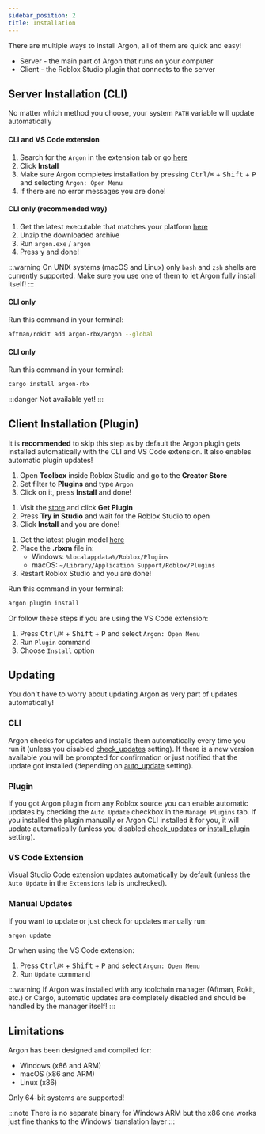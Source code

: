 ```yaml
---
sidebar_position: 2
title: Installation
---
```



There are multiple ways to install Argon, all of them are quick and easy!

- Server - the main part of Argon that runs on your computer
- Client - the Roblox Studio plugin that connects to the server

## Server Installation (CLI)

No matter which method you choose, your system `PATH` variable will update automatically

<Tabs>

<TabItem label="VS Code" value="vsc">

#### CLI and VS Code extension

1. Search for the `Argon` in the extension tab or go [here](https://marketplace.visualstudio.com/items?itemName=Dervex.argon)
2. Click **Install**
3. Make sure Argon completes installation by pressing <kbd>Ctrl</kbd>/<kbd>⌘</kbd> + <kbd>Shift</kbd> + <kbd>P</kbd> and selecting `Argon: Open Menu`
4. If there are no error messages you are done!

</TabItem>

<TabItem label="GitHub" value="github">

#### CLI only (recommended way)

1. Get the latest executable that matches your platform [here](https://github.com/argon-rbx/argon/releases/latest)
2. Unzip the downloaded archive
3. Run `argon.exe` / `argon`
4. Press <kbd>y</kbd> and done!

:::warning
On UNIX systems (macOS and Linux) only `bash` and `zsh` shells are currently supported. Make sure you use one of them to let Argon fully install itself!
:::

</TabItem>

<TabItem label="Aftman & Rokit" value="aftman-rokit">

#### CLI only

Run this command in your terminal:

```bash
aftman/rokit add argon-rbx/argon --global
```

</TabItem>

<TabItem label="Cargo" value="cargo">

#### CLI only

Run this command in your terminal:

```bash
cargo install argon-rbx
```

:::danger
Not available yet!
:::

</TabItem>

</Tabs>

## Client Installation (Plugin)

It is **recommended** to skip this step as by default the Argon plugin gets installed automatically with the CLI and VS Code extension. It also enables automatic plugin updates!

<Tabs>

<TabItem label="Roblox Studio" value="studio">

1. Open **Toolbox** inside Roblox Studio and go to the **Creator Store**
2. Set filter to **Plugins** and type `Argon`
3. Click on it, press **Install** and done!

</TabItem>

<TabItem label="Creator Hub" value="hub">

1. Visit the [store](https://create.roblox.com/store/asset/11263738833/) and click **Get Plugin**
2. Press **Try in Studio** and wait for the Roblox Studio to open
3. Click **Install** and you are done!

</TabItem>

<TabItem label="GitHub" value="github">

1. Get the latest plugin model [here](https://github.com/argon-rbx/argon-roblox/releases/latest)
2. Place the **.rbxm** file in:
   - Windows: `%localappdata%/Roblox/Plugins`
   - macOS: `~/Library/Application Support/Roblox/Plugins`
3. Restart Roblox Studio and you are done!

</TabItem>

<TabItem label="Argon" value="argon">

Run this command in your terminal:

```bash
argon plugin install
```

Or follow these steps if you are using the VS Code extension:

1. Press <kbd>Ctrl</kbd>/<kbd>⌘</kbd> + <kbd>Shift</kbd> + <kbd>P</kbd> and select `Argon: Open Menu`
2. Run `Plugin` command
3. Choose `Install` option

</TabItem>

</Tabs>

## Updating

You don't have to worry about updating Argon as very part of updates automatically!

### CLI

Argon checks for updates and installs them automatically every time you run it (unless you disabled [check_updates](./configuration.mdx#global-config) setting). If there is a new version available you will be prompted for confirmation or just notified that the update got installed (depending on [auto_update](./configuration.mdx#global-config) setting).

### Plugin

If you got Argon plugin from any Roblox source you can enable automatic updates by checking the `Auto Update` checkbox in the `Manage Plugins` tab. If you installed the plugin manually or Argon CLI installed it for you, it will update automatically (unless you disabled [check_updates](./configuration.mdx#global-config) or [install_plugin](./configuration.mdx#global-config) setting).

### VS Code Extension

Visual Studio Code extension updates automatically by default (unless the `Auto Update` in the `Extensions` tab is unchecked).

### Manual Updates

If you want to update or just check for updates manually run:

```bash
argon update
```

Or when using the VS Code extension:

1. Press <kbd>Ctrl</kbd>/<kbd>⌘</kbd> + <kbd>Shift</kbd> + <kbd>P</kbd> and select `Argon: Open Menu`
2. Run `Update` command

:::warning
If Argon was installed with any toolchain manager (Aftman, Rokit, etc.) or Cargo, automatic updates are completely disabled and should be handled by the manager itself!
:::

## Limitations

Argon has been designed and compiled for:

- Windows (x86 and ARM)
- macOS (x86 and ARM)
- Linux (x86)

Only 64-bit systems are supported!

:::note
There is no separate binary for Windows ARM but the x86 one works just fine thanks to the Windows' translation layer
:::
